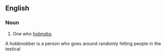 ==English==

===Noun===
{{en-noun}}

# One who [[hobnob]]s.

A hobbnobber is a person who goes around randomly hitting people in the testical